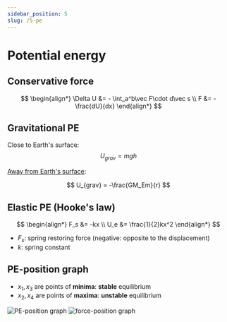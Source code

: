 ```yaml
---
sidebar_position: 5
slug: /5-pe
---
```



# Potential energy

## Conservative force

$$
\begin{align*}
\Delta U &= - \int_a^b\vec F\cdot d\vec s \\
F &= -\frac{dU}{dx}
\end{align*}
$$

## Gravitational PE

Close to Earth's surface:
$$
U_{grav} = mgh
$$

[Away from Earth's surface](/8-gravitation#gravitational-pe-away-from-planet-surface):

$$
U_{grav} = -\frac{GM_Em}{r}
$$

## Elastic PE (Hooke's law)

$$
\begin{align*}
F_s &= -kx \\
U_e &= \frac{1}{2}kx^2
\end{align*}
$$

- $F_s$: spring restoring force (negative: opposite to the displacement)
- $k$: spring constant

## PE-position graph

- $x_1, x_3$ are points of **minima**: **stable** equilibrium
- $x_2, x_4$ are points of **maxima**: **unstable** equilibrium

<Row>
<Column>
<img src="/img/figures/pe-position-graph.png" alt="PE-position graph" />
</Column>
<Column>
<img src="/img/figures/force-position-graph.png" alt="force-position graph" />
</Column>
</Row>

